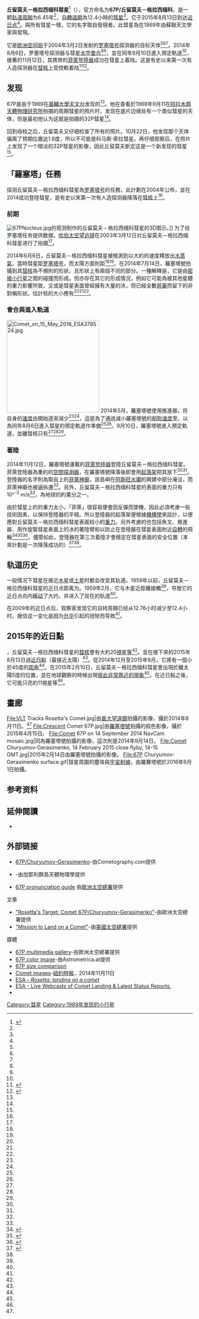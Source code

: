 {{NoteTA
|G1=Lifesciences
|G2=Chemistry
|G3=Science
|1=zh-hant:楚留莫夫;zh-hans:丘留莫夫
|2=zh-hant:格拉希門克; zh-hans:格拉西缅科
|3=zh-cn:哈勃; zh-tw:哈伯; zh-hk:哈勃;
}}
{{Infobox planet
| name               = 67P/Churyumov–Gerasimenko
| image              = [[File:Comet_67P_True_color.jpg|260px]]<br>[[罗塞塔号|罗塞塔号]]拍攝的丘留莫夫－格拉西缅科彗星真實色彩照片<br>[[File:Comet_67P-Churyumov-Gerasimenko.stl|260px]]<br>根據羅賽塔號的觀測資料繪製的彗星電腦模型
| caption            = 
| discoverer         = {{link-en|克利姆·伊万诺维奇·丘留莫夫|Klim Churyumov}} <br> {{link-en|斯维特拉娜·伊萬諾夫娜·格拉西缅科|Svetlana Gerasimenko}}
| discovered         = 1969年6月20日
| discovery_site     = [[蘇聯|蘇聯]][[哈薩克蘇維埃社會主義共和國|哈薩克蘇維埃社會主義共和國]][[阿拉木圖|阿拉木圖]]
| alt_names          = {{j|1969 R1}}, {{j|1969 IV}}, 1969h, {{j|1975 P1}}, {{j|1976 VII}}, 1975i, {{j|1982 VIII}}, 1982f, {{j|1989 VI}}, 1988i<ref name="jpldata"/>
| orbit_ref          = <ref name="jpldata"/>
| epoch              = 2014-Aug-10 （[[儒略曆|儒略曆]]：2456879.5）
| aphelion           = {{convert|5.6829|AU|km|abbr=on}}
| perihelion         = {{convert|1.2432|AU|km|abbr=on}}
| semimajor          = {{convert|3.4630|AU|km|abbr=on}}
| eccentricity       = 0.64102
| period             = 6.44[[儒略年|儒略年]]
| inclination        = 7.0405°
| asc_node           = 50.147°
| mean_anomaly       = 303.71°
| arg_peri           = 12.780°
| dimensions         = 直徑：<br>{{convert|4.1|*|3.2|*|1.3|km|abbr=on}}<br>半徑：<br>{{convert|2.5|*|2.5|*|2|km|abbr=on}}<ref name="esa20141006"/>
| mass               = {{val|1.0|0.1|e=13|u=kg}}<ref name="esa20140821"/>
| density            = {{val|0.4|u=g/cm³}}<ref name="esa20141006"/>
| escape_velocity    = 估計為{{convert|1|m/s|ft/s|0|abbr=on}}<ref name="mpg20140121"/>
| rotation           = {{val|12.4043|0.0007|u=hours}}<ref name="Mottola2014"/>
| right_asc_north_pole = {{val|fmt=commas|69.00|u=°}}<ref name="esa20141006"/>
| declination        = {{val|fmt=commas|64.00|u=°}}<ref name="esa20141006"/>
| temp_name1         = [[開爾文|開爾文]]
| min_temp_1         = 205
| max_temp_1         = 230
| temp_name2         = [[攝氏|攝氏]]
| min_temp_2         = −68
| max_temp_2         = −43
| temp_name3         = [[華氏|華氏]]
| min_temp_3         = −90
| max_temp_3         = −45
}}
'''丘留莫夫－格拉西缅科彗星'''<ref>{{cite news|url=http://news.xinhuanet.com/world/2014-11/12/c_1113222403.htm|title=“罗塞塔”追星之旅回眸与展望|date=2014-11-12|accessdate=2014-11-19|author=郭洋|publisher=新华社|archive-date=2014-11-15|archive-url=https://web.archive.org/web/20141115095436/http://news.xinhuanet.com/world/2014-11/12/c_1113222403.htm|dead-url=no}}</ref>（{{lang-ru|Комета Чурюмова — Герасименко}}），官方命名为'''67P/丘留莫夫－格拉西缅科'''，是一颗[[轨道周期|轨道周期]]为6.45年<ref name=jpldata/>，[[自轉週期|自轉週期]]為12.4小時的[[彗星|彗星]]<ref name="Mottola2014"/>。它于2015年8月13日到达[[近日点|近日点]]<ref name="Yoshida"/>。與所有彗星一樣，它的名字取自發現者。此彗星為在1969年由蘇聯天文學家{{link-en|克利姆·伊萬諾維奇·丘留莫夫|Klim Churyumov}}與{{link-en|斯维特拉娜·伊萬諾夫娜·格拉西缅科|Svetlana Gerasimenko}}發現。

它是[[欧洲空间局|欧洲空间局]]于2004年3月2日发射的[[罗塞塔号|罗塞塔号]]探测器的目标天体<ref name=Krolikowska2003/><ref name="NASA-201401017"/><ref name="NYT-20140805" />。2014年8月6日，罗塞塔号探测器与彗星[[太空會合|太空會合]]<ref name="Fischer2014-08-06"/><ref name="Bauer2014"/>，並在同年9月10日進入預定軌道<ref name="esa20140910"/>，接著的11月12日，其携带的[[菲萊登陸器|菲萊登陸器]]成功在彗星上着陆。这是有史以来第一次有人造探测器在[[彗核|彗核]]上受控軟着陆<ref name="NYT-20141112-KC">{{cite news |last=Chang |first=Kenneth |title=European Space Agency’s Spacecraft Lands on Comet’s Surface |url=http://www.nytimes.com/2014/11/13/science/space/european-space-agencys-spacecraft-lands-on-comets-surface.html |date=12 November 2014 |work=[[New_York_Times|New York Times]] |accessdate=12 November 2014 |archive-date=2014-11-12 |archive-url=https://web.archive.org/web/20141112192922/http://www.nytimes.com/2014/11/13/science/space/european-space-agencys-spacecraft-lands-on-comets-surface.html |dead-url=no }}</ref><ref name=bbcland>{{cite news |date=12 November 2014 |title=Probe makes historic comet landing |url=http://www.bbc.com/news/science-environment-30026398 |newspaper=BBC news |5= |accessdate=12 November 2014 |archive-date=2014-11-13 |archive-url=https://web.archive.org/web/20141113011957/http://www.bbc.com/news/science-environment-30026398 |dead-url=no }}</ref>。

== 发现 ==
67P是由{{link-en|克利姆·伊萬諾維奇·丘留莫夫|Klim Churyumov}}于1969在[[基輔大學|基輔大學天文台]]发现的<ref name="iau61"/>。他在查看{{link-en|斯维特拉娜·伊萬諾夫娜·格拉西缅科|Svetlana Gerasimenko}}於1969年9月11在[[阿拉木圖天體物理研究所|阿拉木圖天體物理研究所]]拍摄的周期彗星{{link-en|32P/科马斯·索拉彗星|Comas Solà}}的照片时，发现在底片边缘处有一个类似彗星的天体，但是最初他认为这就是拍摄的32P彗星<ref name="Kronk"/>。

回到母校之后，丘留莫夫又仔细检查了所有的照片。10月22日，他发现那个天体偏离了预期位置达1.8度，所以不可能是科马斯·索拉彗星。再仔细观察后，在照片上发现了一个暗淡的32P彗星的影像，因此丘留莫夫断定这是一个新发现的彗星<ref name="Kronk" />。

== 「羅塞塔」任務 ==
{{main|罗塞塔号|菲萊登陸器}}
探测丘留莫夫－格拉西缅科彗星為[[罗塞塔号|罗塞塔号]]的任務，此計劃在2004年公布，並在2014成功登陸彗星，是有史以來第一次有人造探测器降落在[[彗核|彗核]]上<ref name="NYT-20141112-KC"/>。

=== 前期 ===
[[Image:67PNucleus.jpg|thumb]]的观测制作的丘留莫夫－格拉西缅科彗星的3D图示。]]
为了给罗塞塔任务提供数据，[[哈伯太空望远镜|哈伯太空望远镜]]在2003年3月12日对丘留莫夫－格拉西缅科彗星进行了拍摄<ref name="STScI-2003-26" />。

2014年6月6日，丘留莫夫－格拉西缅科彗星被檢測到以大約{{convert|1|L/s|USgal/s|abbr=on}}的速度釋放出[[水蒸氣|水蒸氣]]，當時彗星距[[罗塞塔号|罗塞塔号]]{{convert|360000|km|abbr=on}}，而太陽方面則距{{convert|3.9|AU|km|abbr=on|lk=in}}<ref name="blog140623" /><ref name="NASA-20140630" />。在2014年7月14日，羅塞塔號拍攝到其[[彗核|彗核]]為不規則的形狀，且形狀上有兩個不同的部分。一種解釋是，它是由[[密接小行星|密接小行星]]之間的碰撞而形成。但亦存在其它的形成情況，例如它可能為被其他星體的重力影響所致，又或是彗星表面曾經擁有大量的冰，但已經全數[[昇華|昇華]]而留下的非對稱形狀。估計核的大小應有{{convert|3.5|*|4|km|mi|abbr=on}}<ref name="NYT-20140805" /><ref name="astronomy20140717"/><ref name="skytel20140717"/>。

=== 會合與進入軌道 ===
[[File:Comet_on_15_May_2016_ESA378524.jpg|250px]]
2014年5月，羅塞塔號使用推進器，将自身的[[ΔV|速度]]由{{convert|780|m/s|km/h mph|abbr=on}}開始逐渐減少<ref name="NYT-20140805" /><ref name="csm20140804"/>，這是為了通過減小羅塞塔號的[[相對速度|相對速度]]至{{convert|1|m/s|km/h mph|abbr=on|sigfig=1}}，以為同年8月6日進入彗星的預定軌道作準備<ref name="Fischer2014-08-06" /><ref name="Bauer2014" />。9月10日，羅塞塔號進入預定軌道，並離彗核只有{{convert|30|km|mi|abbr=on}}<ref name="Fischer2014-08-06" /><ref name="Bauer2014" /><ref name="Lakdawalla2014-08-15" />。

=== 著陸 ===
2014年11月12日，羅塞塔號運載的[[菲萊登陸器|菲萊登陸器]]登陸丘留莫夫－格拉西缅科彗星。菲萊登陸器為重約{{convert|220|lb|kg|abbr=on|disp=flip}}的[[空間探測器|空間探測器]]，在羅塞塔號降落後即會用[[起落架|起落架]]把其放下<ref name="NYT-20140805" /><ref name="NYT-20141110-KC" />。登陸器的名字則為取自{{link-en|阿祖奇亞島|Agilkia Island}}上的[[菲萊_(埃及)|菲萊神廟]]，該島嶼在[[阿斯旺水壩|阿斯旺水壩]]的興建中部分淹沒，而菲萊神廟也被逼拆遷<ref name="bbcnews20141104"/>。另外，丘留莫夫－格拉西缅科彗星的表面的重力只有10^<sup>-3</sup> m/s{{sup|2}}<ref name="Hilchenbach2004"/>，為地球的約萬分之一。

由於彗星上的的重力太小，「菲萊」很容易便會因反彈而墜機，因此必須考慮一些技術因素，以保持登陸器的平穩。所以登陸器的起落架便根據[[機構學|機構學]]來設計，以便應對丘留莫夫－格拉西缅科彗星表面较小的[[重力|重力]]。另外考慮的也包括魚叉、推進器、用作旋緊彗星表面上的冰的著陸臂和以防止在登陸器在彗星表面附近[[自轉|自轉]]的飛輪<ref>{{cite news|last1=Ellis|first1=Ralph|title=pace probe scores a 310-million-mile bull's-eye with comet landing|url=http://www.cnn.com/2014/11/12/world/comet-landing-countdown/index.html|accessdate=13 November 2014|work=CNN|date=13 November 2014|quote=Comet 67P has a very weak gravity, so anchoring harpoons were designed to shoot into the comet to fix the spacecraft to the surface.|archive-date=2014-11-14|archive-url=https://web.archive.org/web/20141114112905/http://www.cnn.com/2014/11/12/world/comet-landing-countdown/index.html|dead-url=no}}</ref><ref>{{cite news|last1=Parnell|first1=Brid-Aine|title=BOUNCY BOUNCY: Comet probot Philae may have landed TWICE|url=http://www.theregister.co.uk/2014/11/12/philae_comet_landing_bounce_speculation/|accessdate=13 November 2014|work=The Register|date=12 November 2014|quote=Philae’s flywheel was part of its landing gear and stopped the craft from rotating while it was operational,|archive-date=2014-11-15|archive-url=https://web.archive.org/web/20141115163617/http://www.theregister.co.uk/2014/11/12/philae_comet_landing_bounce_speculation|dead-url=no}}</ref><ref>{{cite news|last1=O'neill|first1=Ian|title=Rosetta's Lander Grabs Onto Comet and Lands|url=http://news.discovery.com/space/rosettas-philae-lander-grabs-onto-comet-and-lands-141112.htm|work=Discovery News|publisher=Discovery Channel|date=12 November 2014|quote=harpoons, landing leg ice screws and thrusters needed to work in concert to ensure Philae stayed in place.|accessdate=2014-11-14|archive-date=2014-11-15|archive-url=https://web.archive.org/web/20141115010539/http://news.discovery.com/space/rosettas-philae-lander-grabs-onto-comet-and-lands-141112.htm|dead-url=no}}</ref>。儘管如此，登陸器在第三次着陸才會穩定在彗星表面的安全位置（本來計劃是一次降落成功的）<ref name="NASA-20141113-DCA">{{cite web |last=Agle |first=DC |last2=Brown |first2=Dwayne |last3=Bauer |first3=Markus |title=Rosetta's Comet Lander Landed Three Times |url=http://www.jpl.nasa.gov/news/news.php?release=2014-396 |date=13 November 2014 |work=[[NASA|NASA]] |accessdate=13 November 2014 |archive-date=2014-11-29 |archive-url=https://web.archive.org/web/20141129011511/http://www.jpl.nasa.gov/news/news.php?release=2014-396 |dead-url=yes }}</ref><ref name="ESA-faq"/>。

== 轨道历史 ==
一般情况下彗星在接近[[木星|木星]]或[[土星|土星]]时都会改变其轨道。1959年以前，丘留莫夫－格拉西缅科彗星的近日点距离为{{convert|2.7|AU|km|abbr=on|lk=on}}。1959年2月，它与木星近距離接觸<ref name="jpl-close" />，导致它的近日点向内[[摄动|移动]]了大约{{convert|1.3|AU|km|abbr=on}}，并进入了现在的轨道<ref name=Kinoshita/>。

在2009年的近日点后，观察家发现它的自转周期已经从12.76小时减少至12.4小时。据信这一变化是因为[[升华|升华]]引起的扭矩而导致<ref name="Mottola2014"/>。

== 2015年的近日點 ==
{{As of|2014|8}}，丘留莫夫－格拉西缅科彗星的[[彗核|彗核]]會有大約20[[視星等|視星等]]<ref name=MPC/>。並在接下來的2015年8月13日過[[近日點|近日點]]（最接近太陽）<ref name="Yoshida"/>。從2014年12月至2015年9月，它將有一個小於45度的[[距角|距角]]<ref name="MPC-emp"/>。在2015年2月10日，丘留莫夫－格拉西缅科彗星會出現於離太陽5度的位置，並在地球觀察的時候出現[[合_(天體位置)|彼此非常靠近的現象]]<ref name="MPC-emp"/>。在近日點之後，它可能只亮約11視星等<ref name="Yoshida"/>。

== 畫廊 ==
<gallery mode=packed heights=140px>
File:VLT Tracks Rosetta's Comet.jpg|由[[甚大望遠鏡|甚大望遠鏡]]拍攝的影像，攝於2014年8月11日。<ref name="esobs20140908"/>
File:Crescent Comet 67P.jpg|由[[羅塞塔號|羅塞塔號]]拍攝的假色影像，攝於2015年4月15日。
File:Comet 67P on 14 September 2014 NavCam mosaic.jpg|同為羅塞塔號拍攝的影像，這次則是2014年9月14日。
File:Comet Churyumov-Gerasimenko, 14 February 2015 close flyby, 14-15 GMT.jpg|2015年2月14日由羅塞塔號拍攝的影像。
File:67P Churyumov-Gerasimenko surface.gif|彗星周圍的塵埃與[[宇宙射線|宇宙射線]]，由羅賽塔號於2016年6月1日拍攝。
</gallery>

== 参考资料 ==
{{reflist|colwidth=35em|refs=
<ref name="esa20141006">{{cite web |url=http://blogs.esa.int/rosetta/2014/10/03/measuring-comet-67pc-g |title=Measuring Comet 67P/C-G |publisher=European Space Agency |first=Emily |last=Baldwin |date=6 October 2014 |accessdate=7 October 2014 |archive-date=2014-12-06 |archive-url=https://web.archive.org/web/20141206085019/http://blogs.esa.int/rosetta/2014/10/03/measuring-comet-67pc-g/ |dead-url=no }}</ref>

<ref name="jpldata">{{cite web |url=http://ssd.jpl.nasa.gov/sbdb.cgi?sstr=67P |title=JPL Small-Body Database Browser: 67P/Churyumov-Gerasimenko |publisher=NASA/Jet Propulsion Laboratory |date=5 October 2013 |accessdate=21 January 2014 |archive-date=2013-02-15 |archive-url=https://web.archive.org/web/20130215110534/http://ssd.jpl.nasa.gov/sbdb.cgi?sstr=67P |dead-url=no }}</ref>

<ref name="esa20140821">{{cite web |url=http://blogs.esa.int/rosetta/2014/08/21/determining-the-mass-of-comet-67pc-g/ |title=Determining the mass of comet 67P/C-G |publisher=European Space Agency |first=Emily |last=Baldwin |date=21 August 2014 |accessdate=21 August 2014 |archive-date=2014-11-09 |archive-url=https://web.archive.org/web/20141109163417/http://blogs.esa.int/rosetta/2014/08/21/determining-the-mass-of-comet-67pc-g/ |dead-url=no }}</ref>

<ref name="mpg20140121">{{cite news |url=http://www.mpg.de/8323012/expedition_primeval_matter |title=Expedition to primeval matter |publisher=Max-Planck-Gesellschaft |first=Thorsten |last=Dambeck |date=21 January 2014 |accessdate=19 September 2014 |archive-date=2019-12-20 |archive-url=https://web.archive.org/web/20191220041400/https://www.mpg.de/8323012/expedition_primeval_matter |dead-url=no }}</ref>

<ref name="Mottola2014">{{cite journal |title=The rotation state of 67P/Churyumov-Gerasimenko from approach observations with the OSIRIS cameras on Rosetta |journal=[[Astronomy_and_Astrophysics|Astronomy and Astrophysics]] |first1=S. |last1=Mottola |first2=S. |last2=Lowry |first3=C. |last3=Snodgrass |first4=P. L. |last4=Lamy |first5=I. |last5=Toth |first6=A. |last6=Rozek |first7=H. |last7=Sierks |first8=M. F. |last8=A'Hearn |first9=F. |last9=Angrilli |first10=C. |last10=Barbieri |first11=M. A. |last11=Barucci |first12=J.-L. |last12=Bertaux |first13=G. |last13=Cremonese |first14=V. |last14=Da Deppo |first15=B. |last15=Davidsson |first16=M. |last16=De Cecco |first17=S. |last17=Debei |first18=S. |last18=Fornasier |first19=M. |last19=Fulle |first20=O. |last20=Groussin |first21=P. |last21=Gutiérrez |first22=S. F. |last22=Hviid |first23=W. |last23=Ip |first24=L. |last24=Jorda |first25=H. U. |last25=Keller |first26=J. |last26=Knollenberg |first27=D. |last27=Koschny |first28=R. |last28=Kramm |first29=E. |last29=Kührt |first30=M. |last30=Küppers |first31=L. |last31=Lara |first32=M. |last32=Lazzarin |first33=J. J. |last33=Lopez Moreno |first34=F. |last34=Marzari |first35=H. |last35=Michalik |first36=G. |last36=Naletto |first37=H. |last37=Rickman |first38=R. |last38=Rodrigo |first39=L. |last39=Sabau |first40=N. |last40=Thomas |first41=K.-P. |last41=Wenzel |first42=J. |last42=Agarwal |first43=I. |last43=Bertini |first44=F. |last44=Ferri |first45=C. |last45=Güttler |first46=S. |last46=Magrin |first47=N. |last47=Oklay |first48=C. |last48=Tubiana |first49=J.-B. |last49=Vincent |display-authors=5 |volume=569 |at=L2 |date=September 2014 |doi=10.1051/0004-6361/201424590 |bibcode=2014A&A...569L...2M}}</ref>

<ref name="Yoshida">{{cite web |url=http://www.aerith.net/comet/catalog/0067P/index.html |title=67P/Churyumov-Gerasimenko |work=Aerith.net |first=Seiichi |last=Yoshida |date=30 December 2010 |accessdate=9 February 2012 |archive-date=2019-12-02 |archive-url=https://web.archive.org/web/20191202065149/http://www.aerith.net/comet/catalog/0067P/index.html |dead-url=no }}</ref>

<ref name="MPC">{{cite web |url=http://www.minorplanetcenter.net/db_search/show_object?object_id=67P |title=67P/Churyumov-Gerasimenko |publisher=[[Minor_Planet_Center|Minor Planet Center]] |accessdate=17 June 2014 |archive-date=2017-09-30 |archive-url=https://web.archive.org/web/20170930175734/http://www.minorplanetcenter.net/db_search/show_object?object_id=67P |dead-url=no }}</ref>

<ref name="Kinoshita">{{cite web |url=http://jcometobs.web.fc2.com/pcmtn/0067p.htm |title=67P/Churyumov-Gerasimenko |work=Comet Orbit |first=Kazuo |last=Kinoshita |date=7 May 2009 |accessdate=25 April 2009 |archive-date=2019-05-20 |archive-url=https://web.archive.org/web/20190520132347/http://jcometobs.web.fc2.com/pcmtn/0067p.htm |dead-url=no }}</ref>

<ref name="Krolikowska2003">{{cite journal |title=67P/Churyumov–Gerasimenko – potential target for the Rosetta mission |journal=Acta Astronomica |first=Malgorzata |last=Krolikowska |volume=53 |pages=195–209 |year=2003 |arxiv=astro-ph/0309130 |bibcode=2003AcA....53..195K}}</ref>

<ref name="NASA-201401017">{{cite news |url=http://www.jpl.nasa.gov/news/news.php?release=2014-015 |title=Rosetta: To Chase a Comet |publisher=NASA |first1=D. C. |last1=Agle |first2=Jia-Rui |last2=Cook |first3=Dwayne |last3=Brown |first4=Markus |last4=Bauer |date=17 January 2014 |accessdate=18 January 2014 |id=Release 2014-015 |archive-date=2016-11-13 |archive-url=https://web.archive.org/web/20161113181033/http://www.jpl.nasa.gov/news/news.php?release=2014-015 |dead-url=no }}</ref>

<ref name="NYT-20140805">{{cite news |url=http://www.nytimes.com/2014/08/06/science/space/rosetta-spacecraft-set-for-unprecedented-close-study-of-a-comet.html |title=Rosetta Spacecraft Set for Unprecedented Close Study of a Comet |work=[[The_New_York_Times|The New York Times]] |first=Kenneth |last=Chang |date=5 August 2014 |accessdate=5 August 2014 |archive-date=2014-08-07 |archive-url=https://web.archive.org/web/20140807091744/http://www.nytimes.com/2014/08/06/science/space/rosetta-spacecraft-set-for-unprecedented-close-study-of-a-comet.html |dead-url=no }}</ref>

<ref name="Fischer2014-08-06">{{cite web |url=http://www.planetary.org/blogs/guest-blogs/2014/0806-fischer-rendezvous-with-a-crazy-world.html |title=Rendezvous with a crazy world |publisher=[[行星學會|The Planetary Society]] |first=D. |last=Fischer |date=6 August 2014 |accessdate=6 August 2014 |archiveurl=https://web.archive.org/web/20140806210446/http://www.planetary.org/blogs/guest-blogs/2014/0806-fischer-rendezvous-with-a-crazy-world.html |archivedate=2014年8月6日 |deadurl=no }}</ref>

<ref name="Bauer2014">{{cite web |url=http://www.esa.int/Our_Activities/Space_Science/Rosetta/Rosetta_arrives_at_comet_destination |title=Rosetta Arrives at Comet Destination |publisher=[[European_Space_Agency|European Space Agency]] |first=M. |last=Bauer |date=6 August 2014 |accessdate=6 August 2014 |archiveurl=https://web.archive.org/web/20140806111419/http://www.esa.int/Our_Activities/Space_Science/Rosetta/Rosetta_arrives_at_comet_destination |archivedate=2014年8月6日 |deadurl=no }}</ref>

<ref name="esa20140910">{{cite web |url=http://blogs.esa.int/rosetta/2014/09/10/down-down-we-go-to-29-km-or-lower/ |title=Down, down we go to 29 km – or lower? |publisher=European Space Agency |first=Daniel |last=Scuka |date=10 September 2014 |accessdate=20 September 2014 |archive-date=2017-10-11 |archive-url=https://web.archive.org/web/20171011221648/http://blogs.esa.int/rosetta/2014/09/10/down-down-we-go-to-29-km-or-lower/ |dead-url=no }}</ref>

<ref name="iau61">{{cite web |url=http://www.iau.org/administration/membership/individual/61/ |title=Klim Ivanovich Churyumov |publisher=International Astronomical Union |accessdate=8 August 2014 |archive-date=2016-04-10 |archive-url=https://web.archive.org/web/20160410035055/http://www.iau.org/administration/membership/individual/61/ |dead-url=no }}</ref>

<ref name="Kronk">{{cite book |chapterurl=http://books.google.com/books?id=qV4Q49x8PTsC&lpg=PA241&pg=PA241 |chapter=67P/1969 R1 (Churyumov-Gerasimenko) |title=Cometography: A Catalog of Comets; Volume 5: 1960-1982 |publisher=Cambridge University Press |first1=Gary W. |last1=Kronk |first2=Maik |last2=Meyer |display-authors=1 |pages=241–245 |year=2010 |isbn=052187226X |access-date=2014-11-13 |archive-date=2016-12-30 |archive-url=https://web.archive.org/web/20161230070200/https://books.google.com/books?id=qV4Q49x8PTsC&lpg=PA241&pg=PA241 |dead-url=no }}</ref>

<ref name=jpl-close>{{cite web |url=http://ssd.jpl.nasa.gov/sbdb.cgi?sstr=67P;cad=1#cad |title=JPL Close-Approach Data: 67P/Churyumov-Gerasimenko |publisher=NASA/Jet Propulsion Laboratory |date=29 June 2010 |accessdate=9 February 2012 |archive-date=2021-02-14 |archive-url=https://web.archive.org/web/20210214222429/https://ssd.jpl.nasa.gov/sbdb.cgi?sstr=67P&cad=1#cad |dead-url=no }}</ref>

<ref name="MPC-emp">{{cite web |url=http://scully.cfa.harvard.edu/cgi-bin/returnprepeph.cgi?d=c&o=0067P |title=Elements and Ephemeris for 67P/Churyumov-Gerasimenko |publisher=[[Minor_Planet_Center|Minor Planet Center]] |accessdate=9 August 2014 |deadurl=yes |archiveurl=https://web.archive.org/web/20141104155055/http://scully.cfa.harvard.edu/cgi-bin/returnprepeph.cgi?d=c&o=0067P |archivedate=2014年11月4日 }}</ref>

<ref name="esobs20140908">{{cite web |url=http://www.eso.org/public/images/potw1436a/ |title=VLT Tracks Rosetta's Comet |publisher=European Southern Observatory |date=8 September 2014 |accessdate=8 September 2014 |archive-date=2021-02-20 |archive-url=https://web.archive.org/web/20210220194619/https://www.eso.org/public/images/potw1436a/ |dead-url=no }}</ref>

<ref name="STScI-2003-26">{{cite news |url=http://hubblesite.org/newscenter/archive/releases/2003/26/text/ |title=Hubble Assists Rosetta Comet Mission |work=HubbleSite.org |first1=Michael |last1=Buckley |first2=Ray |last2=Villard |first3=Lars |last3=Christensen |date=5 September 2003 |accessdate=2014-11-13 |archive-date=2016-07-06 |archive-url=https://web.archive.org/web/20160706163437/http://hubblesite.org/newscenter/archive/releases/2003/26/text/ |dead-url=no }}</ref>

<ref name="blog140623">{{cite web |url=http://blogs.esa.int/rosetta/2014/06/23/first-detection-of-water-from-67pc-g/ |title=First Detection of Water from 67P/C-G |publisher=European Space Agency |first=Emily |last=Baldwin |date=23 June 2014 |accessdate=23 June 2014 |archive-date=2014-06-26 |archive-url=https://web.archive.org/web/20140626023838/http://blogs.esa.int/rosetta/2014/06/23/first-detection-of-water-from-67pc-g/ |dead-url=no }} [https://twitter.com/SungrazerComets/status/481070906153123841 Sungrazer Comets] {{Wayback|url=https://twitter.com/SungrazerComets/status/481070906153123841 |date=20160510142603 }}</ref>

<ref name="NASA-20140630">{{cite web |url=http://www.jpl.nasa.gov/news/news.php?release=2014-212 |title=Rosetta's Comet Target 'Releases' Plentiful Water |publisher=NASA |first1=D. C. |last1=Agle |first2=Dwayne |last2=Brown |first3=Markus |last3=Bauer |date=30 June 2014 |accessdate=30 June 2014 |archive-date=2022-03-25 |archive-url=https://web.archive.org/web/20220325072731/https://www.jpl.nasa.gov/news/news.php?release=2014-212 |dead-url=no }}</ref>

<ref name="astronomy20140717">{{cite news |url=http://www.astronomy.com/news/2014/07/the-twofold-comet-comet-67pchuryumov-gerasimenko |title=The twofold comet: Comet 67P/Churyumov-Gerasimenko |work=[[天文學_(雜誌)|Astronomy.com]] |date=17 July 2014 |accessdate=18 July 2014 |archive-date=2022-03-10 |archive-url=https://web.archive.org/web/20220310163129/https://astronomy.com/news/2014/07/the-twofold-comet-comet-67pchuryumov-gerasimenko |dead-url=no }}</ref>

<ref name="skytel20140717">{{cite news |url=http://www.skyandtelescope.com/astronomy-news/rubber-ducky-space-07172014/ |title=Rosetta's Comet has a Split Personality |work=[[天空與望遠鏡雜誌|Sky & Telescope]] |first=Maria |last=Temming |date=17 July 2014 |accessdate=18 July 2014 |archive-date=2019-08-13 |archive-url=https://web.archive.org/web/20190813001444/https://www.skyandtelescope.com/astronomy-news/rubber-ducky-space-07172014/ |dead-url=no }}</ref>

<ref name=csm20140804>{{cite news |url=http://www.csmonitor.com/Science/2014/0804/Comet-chasing-Euro-probe-could-make-history-Wednesday |title=Comet-chasing Euro-probe could make history Wednesday |work=[[Christian_Science_Monitor|Christian Science Monitor]] |first=Megan |last=Gannon |date=4 August 2014 |accessdate=6 August 2014 |archive-date=2022-02-11 |archive-url=https://web.archive.org/web/20220211062125/https://www.csmonitor.com/Science/2014/0804/Comet-chasing-Euro-probe-could-make-history-Wednesday |dead-url=no }}</ref>

<ref name="Lakdawalla2014-08-15">{{cite web |url=http://www.planetary.org/blogs/emily-lakdawalla/2014/08150814-finding-my-way-around-cg.html |title=Finding my way around comet Churyumov-Gerasimenko |publisher=[[行星學會|The Planetary Society]] |first=Emily |last=Lakdawalla |authorlink=艾米莉·勒科达瓦拉 |date=15 August 2014 |accessdate=15 August 2014 |archiveurl=https://web.archive.org/web/20140815234826/http://www.planetary.org/blogs/emily-lakdawalla/2014/08150814-finding-my-way-around-cg.html |archivedate=2014年8月15日 |deadurl=no }}</ref>

<ref name="Hilchenbach2004">{{cite conference |url=http://www.simpack.com/fileadmin/simpack/doc/usermeeting04/um04_maxplanck_hilch.pdf |title=Simulation of the Landing of Rosetta Philae on Comet 67P/Churyumov-Gerasimenko |conference=SIMPACK User Meeting. 9–10 November 2004. Wartburg/Eisenach, Germany. |first=M. |last=Hilchenbach |page=25 |year=2004 |accessdate=6 August 2014 |archive-url=https://web.archive.org/web/20141126221921/http://www.simpack.com/fileadmin/simpack/doc/usermeeting04/um04_maxplanck_hilch.pdf |archive-date=2014-11-26 |dead-url=yes }}</ref>

<ref name="bbcnews20141104">{{cite news |url=http://www.bbc.com/news/science-environment-29902456 |title=Rosetta comet mission: Landing site named 'Agilkia' |work=BBC News |first=Jonathan |last=Amos |date=4 November 2014 |accessdate=9 November 2014 |archive-date=2022-02-11 |archive-url=https://web.archive.org/web/20220211064233/https://www.bbc.com/news/science-environment-29902456 |dead-url=no }}</ref>

<ref name="NYT-20141110-KC">{{cite news |last=Chang |first=Kenneth |title=Philae Lander Nears a Cosmic Touchdown |url=http://www.nytimes.com/2014/11/11/science/space/philae-lander-nears-a-cosmic-touchdown.html |date=10 November 2014 |work=[[New_York_Times|New York Times]] |accessdate=11 November 2014 |archive-date=2022-02-11 |archive-url=https://web.archive.org/web/20220211054904/https://www.nytimes.com/2014/11/11/science/space/philae-lander-nears-a-cosmic-touchdown.html |dead-url=no }}</ref>

<ref name="ESA-faq">{{cite web |author=Staff |title=Rosetta's Frequently Asked Questions |url=http://www.esa.int/Our_Activities/Space_Science/Rosetta/Frequently_asked_questions |date=2014 |work=[[European_Space_Agency|European Space Agency]] |accessdate=12 November 2014 |archive-date=2014-07-09 |archive-url=https://web.archive.org/web/20140709030806/http://www.esa.int/Our_Activities/Space_Science/Rosetta/Frequently_asked_questions |dead-url=no }}</ref>
}}

== 延伸閱讀 ==
* {{cite journal |title=2004年和2006年之間，丘留莫夫－格拉西缅科彗星的足跡 |journal=[[伊卡洛斯_(期刊)|伊卡洛斯]] |first1=潔西卡 |last1=阿加瓦爾 |first2=米高 |last2=穆勒 |first3=威廉·T· |last3=維卓 |first4=馬克·V· |last4=塞克斯 |first5=赫爾曼 |last5=伯恩哈特 |first6=埃伯哈德 |last6=格林 |display-authors=1 |volume=207 |issue=2 |pages=992–1012 |date=June 2010 |bibcode=2010Icar..207..992A |doi=10.1016/j.icarus.2010.01.003 |arxiv=1001.3775}}

== 外部链接 ==
{{commons category|67P/Churyumov-Gerasimenko}}
* [http://cometography.com/pcomets/067p.html 67P/Churyumov–Gerasimenko]{{Wayback|url=http://cometography.com/pcomets/067p.html |date=20150613000146 }}-由Cometography.com提供
* {{Cite web |url=http://www.iac.es/galeria/mrk/comets/67p/67p.htm |title=67P/Churyumov-Gerasimenko |access-date=2012-03-15 |archive-url=https://web.archive.org/web/20071111050433/http://www.iac.es/galeria/mrk/comets/67p/67p.htm |archive-date=2007-11-11 |dead-url=yes }}-由加那利群島天體物理學提供
* [http://blogs.esa.int/rosetta/2013/10/16/how-the-heck-do-you-pronounce-it-anyway/ 67P pronunciation guide]{{Wayback|url=http://blogs.esa.int/rosetta/2013/10/16/how-the-heck-do-you-pronounce-it-anyway/ |date=20140529122204 }} 由[[歐洲太空總署|歐洲太空總署]]提供

;文章
* [http://sci.esa.int/rosetta/14615-comet-67p/ "Rosetta's Target: Comet 67P/Churyumov-Gerasimenko"]{{Wayback|url=http://sci.esa.int/rosetta/14615-comet-67p/ |date=20190821075721 }}-由歐洲太空總署提供
* [http://science.nasa.gov/science-news/science-at-nasa/2012/02feb_rosetta/ "Mission to Land on a Comet"]{{Wayback|url=http://science.nasa.gov/science-news/science-at-nasa/2012/02feb_rosetta/ |date=20190523151345 }}-由[[美國太空總署|美國太空總署]]提供

;媒體
* [https://web.archive.org/web/20171008181019/http://sci.esa.int/multimedia-gallery/30913-multimedia-archive/?t=1012 67P multimedia gallery]-由歐洲太空總署提供
* [http://www.astrometrica.at/default.html?/images/200402.html 67P color image]{{Wayback|url=http://www.astrometrica.at/default.html?%2Fimages%2F200402.html |date=20180926220140 }}-由Astrometrica.at提供
* [http://blogs.esa.int/rosetta/files/2014/07/esa-rosetta_how-big-is_comet_67P.jpg 67P size comparison]{{Wayback|url=http://blogs.esa.int/rosetta/files/2014/07/esa-rosetta_how-big-is_comet_67P.jpg |date=20140809092939 }}
* [http://www.nytimes.com/interactive/2014/11/12/science/space/rosetta-philae-comet-landing.html Comet images]{{Wayback|url=http://www.nytimes.com/interactive/2014/11/12/science/space/rosetta-philae-comet-landing.html |date=20141113081526 }}-[[紐約時報|紐約時報]]，2014年11月11日
* [http://www.esa.int/spaceinvideos/Videos/2014/11/Rosetta_landing_on_a_comet ESA - ''Rosetta: landing on a comet'']{{Wayback|url=http://www.esa.int/spaceinvideos/Videos/2014/11/Rosetta_landing_on_a_comet |date=20141108093630 }}
* [http://new.livestream.com/ESA/cometlanding ESA - Live Webcasts of Comet Landing & Latest Status Reports.]{{Wayback|url=http://new.livestream.com/ESA/cometlanding |date=20141113113107 }} 
* {{YouTube|l-35PAwX_Go|Video and photos from landed spacecraft}}

{{PeriodicComets Navigator|66P/杜托伊特彗星|68P/凯莫拉彗星}}

{{DEFAULTSORT:Churyumov-Gerasimenko}}
[[Category:彗星|Category:彗星]]
[[Category:1969年发现的小行星|Category:1969年发现的小行星]]